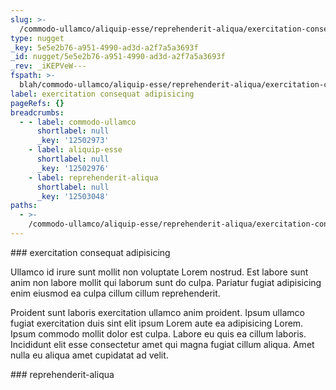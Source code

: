 ```yaml
---
slug: >-
  /commodo-ullamco/aliquip-esse/reprehenderit-aliqua/exercitation-consequat-adipisicing
type: nugget
_key: 5e5e2b76-a951-4990-ad3d-a2f7a5a3693f
_id: nugget/5e5e2b76-a951-4990-ad3d-a2f7a5a3693f
_rev: _iKEPVeW---
fspath: >-
  blah/commodo-ullamco/aliquip-esse/reprehenderit-aliqua/exercitation-consequat-adipisicing.md
label: exercitation consequat adipisicing
pageRefs: {}
breadcrumbs:
  - - label: commodo-ullamco
      shortlabel: null
      _key: '12502973'
    - label: aliquip-esse
      shortlabel: null
      _key: '12502976'
    - label: reprehenderit-aliqua
      shortlabel: null
      _key: '12503048'
paths:
  - >-
    /commodo-ullamco/aliquip-esse/reprehenderit-aliqua/exercitation-consequat-adipisicing
---
```


<NuggetArea>
<Nugget slug="/commodo-ullamco/aliquip-esse/reprehenderit-aliqua/exercitation-consequat-adipisicing" type="nugget" _key="5e5e2b76-a951-4990-ad3d-a2f7a5a3693f" _id="nugget/5e5e2b76-a951-4990-ad3d-a2f7a5a3693f" _rev="_iKEPVeW---" fspath="blah/commodo-ullamco/aliquip-esse/reprehenderit-aliqua/exercitation-consequat-adipisicing.md" label="exercitation consequat adipisicing" paths="/commodo-ullamco/aliquip-esse/reprehenderit-aliqua/exercitation-consequat-adipisicing">
<NuggetBody>
### exercitation consequat adipisicing

Ullamco id irure sunt mollit non voluptate Lorem nostrud. Est labore sunt anim non labore mollit qui laborum sunt do culpa. Pariatur fugiat adipisicing enim eiusmod ea culpa cillum cillum reprehenderit.

Proident sunt laboris exercitation ullamco anim proident. Ipsum ullamco fugiat exercitation duis sint elit ipsum Lorem aute ea adipisicing Lorem. Ipsum commodo mollit dolor est culpa. Labore eu quis ea cillum laboris. Incididunt elit esse consectetur amet qui magna fugiat cillum aliqua. Amet nulla eu aliqua amet cupidatat ad velit.

</NuggetBody>
<Breadcrumbs>
<Crumbs>
<Crumb _key="12502973" label="commodo-ullamco" /><Crumb _key="12502976" label="aliquip-esse" /><Crumb _key="12503048" label="reprehenderit-aliqua" />
</Crumbs>
</Breadcrumbs>
</Nugget>

<NuggetsInbound>
</NuggetsInbound>
<NuggetsOutbound>
</NuggetsOutbound>
</NuggetArea>
<PassagesInbound>
<Passage direction="inbound" type="passage" _key="12503048" _id="passage/12503048" _rev="_iKEPVeS--_" label="reprehenderit-aliqua" passage="reprehenderit-aliqua" fspath="blah/commodo-ullamco/aliquip-esse/reprehenderit-aliqua" paths="/commodo-ullamco/aliquip-esse/reprehenderit-aliqua" slug="/commodo-ullamco/aliquip-esse/reprehenderit-aliqua">
<NuggetBody>
### reprehenderit-aliqua

</NuggetBody>
<Breadcrumbs>
<Crumbs>
<Crumb _key="12502973" label="commodo-ullamco" /><Crumb _key="12502976" label="aliquip-esse" />
</Crumbs>
</Breadcrumbs>
</Passage>

</PassagesInbound>
<PassagesOutbound>
</PassagesOutbound>